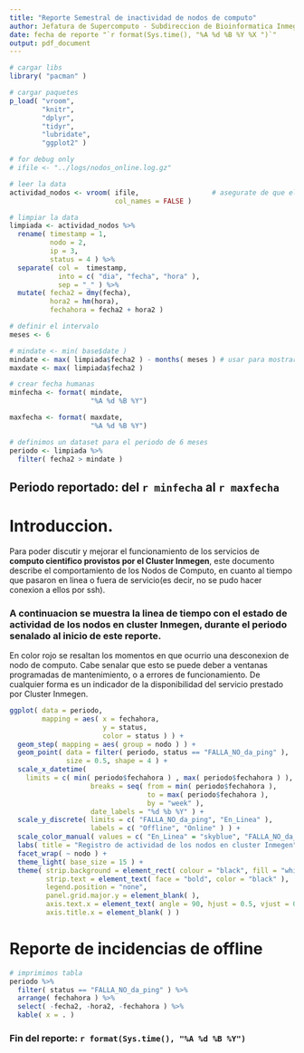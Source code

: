 ```yaml
---
title: "Reporte Semestral de inactividad de nodos de computo"
author: Jefatura de Supercomputo - Subdireccion de Bioinformatica Inmegen
date: fecha de reporte "`r format(Sys.time(), "%A %d %B %Y %X ")`"
output: pdf_document
---
```

```r
# cargar libs
library( "pacman" )

# cargar paquetes
p_load( "vroom",
        "knitr",
        "dplyr",
        "tidyr",
        "lubridate",
        "ggplot2" )

# for debug only
# ifile <- "../logs/nodos_online.log.gz"

# leer la data
actividad_nodos <- vroom( ifile,                  # asegurate de que el invocador pase la asignacion de ifile <- "logs/..." antes de llamar al render
                          col_names = FALSE )

# limpiar la data
limpiada <- actividad_nodos %>% 
  rename( timestamp = 1,
          nodo = 2,
          ip = 3,
          status = 4 ) %>% 
  separate( col =  timestamp,
            into = c( "dia", "fecha", "hora" ),
            sep = "_" ) %>% 
  mutate( fecha2 = dmy(fecha),
          hora2 = hm(hora),
          fechahora = fecha2 + hora2 )

# definir el intervalo
meses <- 6

# mindate <- min( base$date )
mindate <- max( limpiada$fecha2 ) - months( meses ) # usar para mostrar siempre los ultimos seis meses
maxdate <- max( limpiada$fecha2 )

# crear fecha humanas
minfecha <- format( mindate,
                    "%A %d %B %Y")

maxfecha <- format( maxdate,
                    "%A %d %B %Y")

# definimos un dataset para el periodo de 6 meses
periodo <- limpiada %>% 
  filter( fecha2 > mindate )

```
## Periodo reportado: del `r minfecha` al `r maxfecha`

# Introduccion.
Para poder discutir y mejorar el funcionamiento de los servicios de **computo cientifico provistos por el Cluster Inmegen**, este documento describe el comportamiento de los Nodos de Computo, en cuanto al tiempo que pasaron en linea o fuera de servicio(es decir, no se pudo hacer conexion a ellos por ssh).

### A continuacion se muestra la linea de tiempo con el estado de actividad de los nodos en cluster Inmegen, durante el periodo senalado al inicio de este reporte.

En color rojo se resaltan los momentos en que ocurrio una desconexion de nodo de computo. Cabe senalar que esto se puede deber a ventanas programadas de mantenimiento, o a errores de funcionamiento. De cualquier forma es un indicador de la disponibilidad del servicio prestado por Cluster Inmegen.

```r

ggplot( data = periodo,
        mapping = aes( x = fechahora,
                       y = status,
                       color = status ) ) +
  geom_step( mapping = aes( group = nodo ) ) +
  geom_point( data = filter( periodo, status == "FALLA_NO_da_ping" ),
              size = 0.5, shape = 4 ) +
  scale_x_datetime( 
    limits = c( min( periodo$fechahora ) , max( periodo$fechahora ) ),
                    breaks = seq( from = min( periodo$fechahora ),
                                  to = max( periodo$fechahora ),
                                  by = "week" ),
                    date_labels = "%d %b %Y" ) +
  scale_y_discrete( limits = c( "FALLA_NO_da_ping", "En_Linea" ),
                    labels = c( "Offline", "Online" ) ) +
  scale_color_manual( values = c( "En_Linea" = "skyblue", "FALLA_NO_da_ping" = "tomato" ) ) +
  labs( title = "Registro de actividad de los nodos en cluster Inmegen" ) +
  facet_wrap( ~ nodo ) +
  theme_light( base_size = 15 ) +
  theme( strip.background = element_rect( colour = "black", fill = "white" ),
         strip.text = element_text( face = "bold", color = "black" ),
         legend.position = "none",
         panel.grid.major.y = element_blank( ),
         axis.text.x = element_text( angle = 90, hjust = 0.5, vjust = 0.5 ),
         axis.title.x = element_blank( ) )

```

# Reporte de incidencias de offline
```r

# imprimimos tabla
periodo %>%
  filter( status == "FALLA_NO_da_ping" ) %>% 
  arrange( fechahora ) %>% 
  select( -fecha2, -hora2, -fechahora ) %>% 
  kable( x = . )

```

### Fin del reporte: `r format(Sys.time(), "%A %d %B %Y")`
